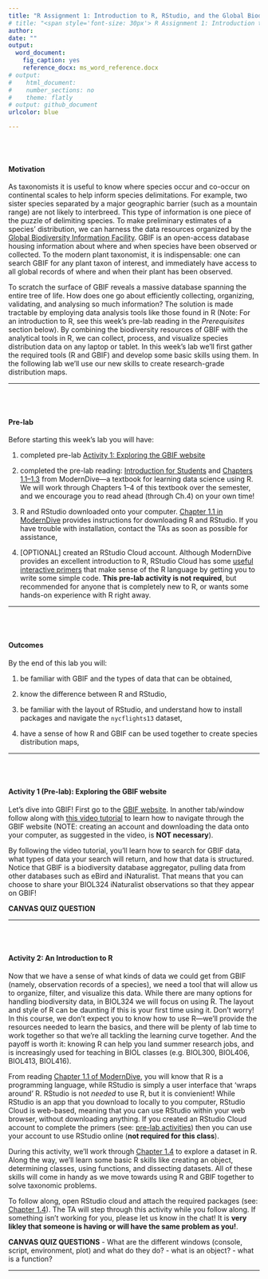 ```yaml
---
title: "R Assignment 1: Introduction to R, RStudio, and the Global Biodiversity Information Facility (GBIF)"
# title: "<span style='font-size: 30px'> R Assignment 1: Introduction to R, RStudio, and the Global Biodiversity Information Facility (GBIF) </style>"
author: 
date: ""
output:
  word_document:
    fig_caption: yes
    reference_docx: ms_word_reference.docx
# output:
#    html_document:
#    number_sections: no
#    theme: flatly
# output: github_document
urlcolor: blue

---
```


<br>
<br>

#### Motivation {#motivation}

As taxonomists it is useful to know where species occur and co-occur on continental scales to help inform species delimitations. For example, two sister species separated by a major geographic barrier (such as a mountain range) are not likely to interbreed. This type of information is one piece of the puzzle of delimiting species. To make preliminary estimates of a species' distribution, we can harness the data resources organized by the [Global Biodiversity Information Facility](https://www.gbif.org/what-is-gbif). GBIF is an open-access database housing information about where and when species have been observed or collected. To the modern plant taxonomist, it is indispensable: one can search GBIF for any plant taxon of interest, and immediately have access to all global records of where and when their plant has been observed. 

To scratch the surface of GBIF reveals a massive database spanning the entire tree of life. How does one go about efficiently collecting, organizing, validating, and analysing so much information? The solution is made tractable by employing data analysis tools like those found in R (Note: For an introduction to R, see this week's pre-lab reading in the _Prerequisites_ section below).  By combining the biodiversity resources of GBIF with the analytical tools in R, we can collect, process, and visualize species distribution data on any laptop or tablet. In this week's lab we'll first gather the required tools (R and GBIF) and develop some basic skills using them. In the following lab we'll use our new skills to create research-grade distribution maps. 

--- 

<br>
<br>

#### Pre-lab {#prelab}

Before starting this week's lab you will have: <br>

1. completed pre-lab [Activity 1: Exploring the GBIF website](#A1) <br>

2. completed the pre-lab reading: [Introduction for Students](https://moderndive.com/preface.html#introduction-for-students) and [Chapters 1.1&ndash;1.3](https://moderndive.com/1-getting-started.html) from ModernDive&mdash;a textbook for learning data science using R. We will work through Chapters 1&ndash;4 of this textbook over the semester, and we encourage you to read ahead (through Ch.4) on your own time! <br>

3. R and RStudio downloaded onto your computer. [Chapter 1.1 in ModernDive](https://moderndive.netlify.app/1-getting-started.html) provides instructions for downloading R and RStudio. If you have trouble with installation, contact the TAs as soon as possible for assistance, <br>

4. [OPTIONAL] created an RStudio Cloud account. Although ModernDive provides an excellent introduction to R, RStudio Cloud has some [useful interactive primers](https://rstudio.cloud/learn/primers/) that make sense of the R language by getting you to write some simple code. **This pre-lab activity is not required**, but recommended for anyone that is completely new to R, or wants some hands-on experience with R right away. 

--- 

<br>
<br>

#### Outcomes {#outcomes}

By the end of this lab you will: <br>

1. be familiar with GBIF and the types of data that can be obtained, <br>

2. know the difference between R and RStudio,

3. be familiar with the layout of RStudio, and understand how to install packages and navigate the `nycflights13` dataset,

4. have a sense of how R and GBIF can be used together to create species distribution maps, <br>


--- 

<br>
<br>


#### Activity 1 (Pre-lab): Exploring the GBIF website {#A1}

Let's dive into GBIF! First go to the [GBIF website](https://www.gbif.org). In another tab/window follow along with [this video tutorial](https://www.youtube.com/watch?v=40yPnJdeM_A&t=3s) to learn how to navigate through the GBIF website (NOTE: creating an account and downloading the data onto your computer, as suggested in the video, is **NOT necessary**).

By following the video tutorial, you'll learn how to search for GBIF data, what types of data your search will return, and how that data is structured. Notice that GBIF is a biodiversity database aggregator, pulling data from other databases such as eBird and iNaturalist. That means that you can choose to share your BIOL324 iNaturalist observations so that they appear on GBIF! 

**CANVAS QUIZ QUESTION**

--- 

<br>
<br>

#### Activity 2: An Introduction to R {#A2}

Now that we have a sense of what kinds of data we could get from GBIF (namely, observation records of a species), we need a tool that will allow us to organize, filter, and visualize this data. While there are many options for handling biodiversity data, in BIOL324 we will focus on using R. The layout and style of R can be daunting if this is your first time using it. Don't worry! In this course, we don't expect you to know how to use R&mdash;we'll provide the resources needed to learn the basics, and there will be plenty of lab time to work together so that we're all tackling the learning curve together. And the payoff is worth it: knowing R can help you land summer research jobs, and is increasingly used for teaching in BIOL classes (e.g. BIOL300, BIOL406, BIOL413, BIOL416). 

From reading [Chapter 1.1 of ModernDive](https://moderndive.netlify.app/1-getting-started.html), you will know that R is a programming language, while RStudio is simply a user interface that 'wraps around' R. RStudio is not _needed_ to use R, but it is convienient! While RStudio is an app that you download to locally to you computer, RStudio Cloud is web-based, meaning that you can use RStudio within your web browser, without downloading anything. If you created an RStudio Cloud account to complete the primers (see: [pre-lab activities](#prelab)) then you can use your account to use RStudio online (**not required for this class**). 

During this activity, we'll work through [Chapter 1.4](https://moderndive.com/1-getting-started.html#nycflights13) to explore a dataset in R. Along the way, we'll learn some basic R skills like creating an object, determining classes, using functions, and dissecting datasets. All of these skills will come in handy as we move towards using R and GBIF together to solve taxonomic problems. <br>

To follow along, open RStudio cloud and attach the required packages (see: [Chapter 1.4](https://moderndive.com/1-getting-started.html#nycflights13)). The TA will step through this activity while you follow along. If something isn't working for you, please let us know in the chat! It is **very likley that someone is having or will have the same problem as you!**. <br>



**CANVAS QUIZ QUESTIONS** 
- What are the different windows (console, script, environment, plot) and what do they do?
- what is an object?
- what is a function? 

--- 

<br>
<br>
